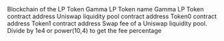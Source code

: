 <ParamField path="blockchain">
Blockchain of the LP Token
</ParamField>
<ParamField path="lp_name">
Gamma LP Token name
</ParamField>
<ParamField path="contract_address">
Gamma LP Token contract address
</ParamField>
<ParamField path="pool_contract">
Uniswap liquidity pool contract address
</ParamField>
<ParamField path="token0">
Token0 contract address
</ParamField>
<ParamField path="token1">
Token1 contract address
</ParamField>
<ParamField path="fee">
Swap fee of a Uniswap liquidity pool. Divide by 1e4 or power(10,4) to get the fee percentage
</ParamField>
